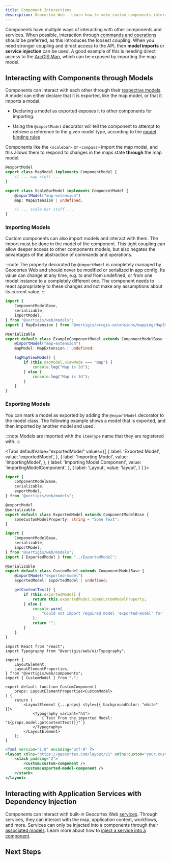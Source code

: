 ```yaml
---
title: Component Interactions
description: Geocortex Web - Learn how to make custom components interact in with the larger application
---
```



<!-- TODO-API direct link to map model -->

Components have multiple ways of interacting with other components and services. When possible, interaction through [commands and operations](sdk-commands-operations.mdx#running-commands-and-operations) should be preferred, as this introduces the loosest coupling. When you need stronger coupling and direct access to the API, then **model imports** or **service injection** can be used. A good example of this is needing direct access to the [ArcGIS Map](https://developers.arcgis.com/javascript/latest/api-reference/esri-Map.html), which can be exposed by importing the map model.

## Interacting with Components through Models

<!-- TODO-API link to map model and scalebar/compass components once available -->

Components can interact with each other through their [respective models](sdk-components-reference.mdx#models). A model can either declare that it is exported, like the map model, or that it imports a model.

-   Declaring a model as exported exposes it to other components for importing.

-   Using the `@importModel` decorator will tell the component to attempt to retrieve a reference to the given model type, according to the [model binding rules](configuration-advanced-model-binding.mdx)

Components like the `<scalebar>` or `<compass>` import the map model, and this allows them to respond to changes in the maps state **through** the map model.

```ts
@exportModel
export class MapModel implements ComponentModel {
    // ... map stuff ...
}

export class ScaleBarModel implements ComponentModel {
    @importModel("map-extension")
    map: MapExtension | undefined;

    // ... scale bar stuff ...
}
```

### Importing Models

Custom components can also import models and interact with them. The import must be done in the model of the component. This tight coupling can allow deeper access to other components models, but also negates the advantages of the abstraction of commands and operations.

:::note
The property decorated by `@importModel` is completely managed by Geocortex Web and should never be modified or serialized in app config. Its value can change at any time, e.g. to and from undefined, or from one model instance to a completely different one. The component needs to react appropriately to these changes and not make any assumptions about its current value.
:::

```ts
import {
    ComponentModelBase,
    serializable,
    importModel,
} from "@vertigis/web/models";
import { MapExtension } from "@vertigis/arcgis-extensions/mapping/MapExtension";

@serializable
export default class ExampleComponentModel extends ComponentModelBase {
    @importModel("map-extension")
    mapModel: MapExtension | undefined;

    logMapViewMode() {
        if (this.mapModel.viewMode === "map") {
            console.log("Map is 2d");
        } else {
            console.log("Map is 3d");
        }
    }
}
```

### Exporting Models

You can mark a model as exported by adding the `@exportModel` decorator to the model class. The following example shows a model that is exported, and then imported by another model and used.

:::note
Models are imported with the `itemType` name that they are registered with.
:::

<!-- TODO - live preview for this one but it's not worth a screenshot -->

<Tabs
  defaultValue="exportedModel"
  values={[
    { label: 'Exported Model', value: 'exportedModel', },
    { label: 'Importing Model', value: 'importingModel', },
    { label: 'Importing Model Component', value: 'importingModelComponent', },
    { label: 'Layout', value: 'layout', }
  ]
}>
<TabItem value="exportedModel">

```ts title="src/components/ExportedModel/ExportedModel.ts"
import {
    ComponentModelBase,
    serializable,
    exportModel,
} from "@vertigis/web/models";

@exportModel
@serializable
export default class ExportedModel extends ComponentModelBase {
    someCustomModelProperty: string = "Some Text";
}
```

</TabItem>
<TabItem value="importingModel">

```ts title="src/components/CustomComponent/CustomModel.ts"
import {
    ComponentModelBase,
    serializable,
    importModel,
} from "@vertigis/web/models";
import { ExportedModel } from "../ExportedModel";

@serializable
export default class CustomModel extends ComponentModelBase {
    @importModel("exported-model")
    exportedModel: ExportedModel | undefined;

    getContentText() {
        if (this.exportedModel) {
            return this.exportedModel.someCustomModelProperty;
        } else {
            console.warn(
                "Could not import required model 'exported-model' for 'CustomModel'"
            );
            return "";
        }
    }
}
```

</TabItem>
<TabItem value="importingModelComponent">

```tsx title="src/components/importedModel/ExportedModelComponent.tsx"
import React from "react";
import Typography from "@vertigis/web/ui/Typography";

import {
    LayoutElement,
    LayoutElementProperties,
} from "@vertigis/web/components";
import { CustomModel } from ".";

export default function CustomComponent(
    props: LayoutElementProperties<CustomModel>
) {
    return (
        <LayoutElement {...props} style={{ backgroundColor: "white" }}>
            <Typography variant="h1">
                {`Text From the imported Model: "${props.model.getContentText()}"`}
            </Typography>
        </LayoutElement>
    );
}
```

</TabItem>
<TabItem value="layout">

```xml title="app/layout.xml"
<?xml version="1.0" encoding="utf-8" ?>
<layout xmlns="https://geocortex.com/layout/v1" xmlns:custom="your.custom.namespace">
    <stack padding="2">
        <custom:custom-component />
        <custom:exported-model-component />
    </stack>
</layout>
```

</TabItem>
</Tabs>

## Interacting with Application Services with Dependency Injection

Components can interact with built-in Geocortex Web [services](sdk-services-overview.mdx). Through services, they can interact with the map, application context, workflows, and more. Services can only be injected into a components through their [associated models](sdk-components-reference.mdx#models). Learn more about how to [inject a service into a component](sdk-components-injecting-services.mdx).

## Next Steps

<UseCaseContainer>
    <UseCaseCard
        title="Build a Custom Component that Imports the Map Model"
        description="Follow step by step instructions to import the map model into a custom component"
        link={useBaseUrl("docs/web/tutorial-import-map-model")}
    />
    <UseCaseCard
        title="Learn how to Interact with Services"
        description="Learn about how components can interact with built-in or custom services"
        link={useBaseUrl("docs/web/sdk-components-injecting-services")}
    />
    <UseCaseCard
        title="Learn how Components are Bound to Models in the Layout"
        description="Learn how layout structure can be used to bind components to their required models"
        link={useBaseUrl("docs/web/configuration-advanced-model-binding")}
    />
</UseCaseContainer>
